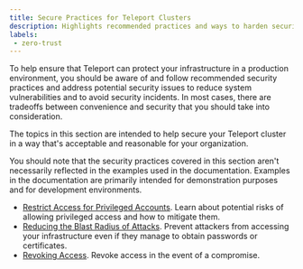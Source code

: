 ```yaml
---
title: Secure Practices for Teleport Clusters
description: Highlights recommended practices and ways to harden security for your Teleport cluster.
labels:
 - zero-trust
---
```


To help ensure that Teleport can protect your infrastructure in a production environment, you should 
be aware of and follow recommended security practices and address potential security issues to reduce 
system vulnerabilities and to avoid security incidents. In most cases, there are tradeoffs between 
convenience and security that you should take into consideration.

The topics in this section are intended to help secure your Teleport cluster in a way that's acceptable and 
reasonable for your organization.

You should note that the security practices covered in this section aren't necessarily reflected in the 
examples used in the documentation. Examples in the documentation are primarily intended for demonstration 
purposes and for development environments.

- [Restrict Access for Privileged Accounts](restrict-privileges.mdx). Learn about potential 
   risks of allowing privileged access and how to mitigate them.
- [Reducing the Blast Radius of Attacks](reduce-blast-radius.mdx).
  Prevent attackers from accessing your infrastructure even if they manage to
  obtain passwords or certificates.
- [Revoking Access](revoking-access.mdx). Revoke access in the event
  of a compromise.
